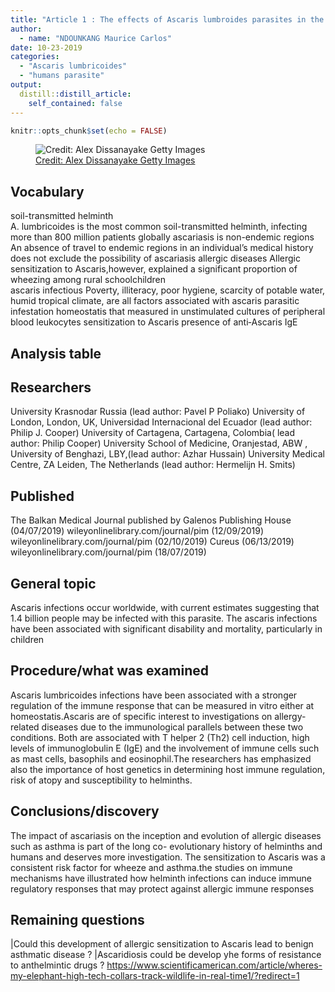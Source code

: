```yaml
---
title: "Article 1 : The effects of Ascaris lumbroides parasites in the humain"
author:
  - name: "NDOUNKANG Maurice Carlos"
date: 10-23-2019
categories:
  - "Ascaris lumbricoides"
  - "humans parasite"
output:
  distill::distill_article:
    self_contained: false
---
```


```r
knitr::opts_chunk$set(echo = FALSE)
```


![ [Credit: Alex Dissanayake Getty Images](https://www.gettyimages.be/detail/foto/dusk-falling-as-ascaris-in-lung-stockfotos/187255538) ](image/where-s-my-Ascaris lymbricoides.jpg)



## Vocabulary 

soil-transmitted helminth  
A. lumbricoides                is the most common soil-transmitted helminth, infecting more than 800 million patients globally
ascariasis is non-endemic regions      An absence of travel to endemic regions in an individual’s medical history does not exclude the possibility of ascariasis
allergic diseases              Allergic sensitization to Ascaris,however, explained a significant proportion of wheezing among rural schoolchildren  
ascaris infectious             Poverty, illiteracy, poor hygiene, scarcity of potable water, humid  tropical climate, are all  factors associated with ascaris parasitic infestation
homeostatis                     that measured in unstimulated cultures of peripheral blood leukocytes
sensitization to Ascaris        presence of anti‐Ascaris IgE 

## Analysis table 

## Researchers                   

University Krasnodar Russia (lead author: Pavel P Poliako)
University of London, London, UK, Universidad Internacional del Ecuador (lead author: Philip J. Cooper)
University of Cartagena, Cartagena, Colombia( lead author: Philip Cooper)
University School of Medicine, Oranjestad, ABW , University of Benghazi, LBY,(lead author: Azhar Hussain)
University Medical Centre, ZA Leiden, The Netherlands (lead author:  Hermelijn H. Smits)

## Published                 

The Balkan Medical Journal published by Galenos Publishing House (04/07/2019)
wileyonlinelibrary.com/journal/pim (12/09/2019)
wileyonlinelibrary.com/journal/pim (02/10/2019)
Cureus (06/13/2019)
wileyonlinelibrary.com/journal/pim (18/07/2019) 

## General topic               

Ascaris infections occur worldwide, with current estimates suggesting that 1.4 billion people may be infected with this parasite.
The ascaris infections have been associated with significant disability and mortality, particularly in children                      

## Procedure/what was examined 

Ascaris lumbricoides infections have been associated with a stronger regulation of the immune response that can be measured in vitro either at homeostatis.Ascaris are of specific interest to investigations on allergy- related diseases due to the immunological parallels between these two conditions. Both are associated with T helper 2 (Th2) cell induction, high levels of immunoglobulin E (IgE) and the involvement of immune cells such as mast cells, basophils and eosinophil.The researchers has emphasized also the importance of host genetics in determining host immune regulation, risk of atopy and susceptibility to helminths. 

## Conclusions/discovery       

The impact of ascariasis on the inception and evolution of allergic diseases such as asthma is part of the long co- evolutionary history of helminths and humans and deserves more investigation. The sensitization to Ascaris  was a consistent risk factor for wheeze and asthma.the studies on immune mechanisms have illustrated how helminth infections can induce immune regulatory responses that may protect against allergic immune responses

## Remaining questions          

|Could this development of allergic sensitization to Ascaris lead to benign asthmatic disease ? |Ascaridiosis could be develop yhe forms of resistance to anthelmintic drugs ?
<https://www.scientificamerican.com/article/wheres-my-elephant-high-tech-collars-track-wildlife-in-real-time1/?redirect=1>



